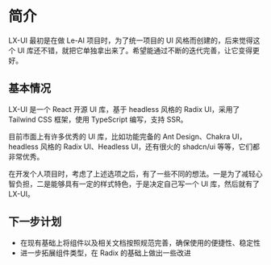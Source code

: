 
# 简介

<Callout type="info" emoji="💡">
  LX-UI 最初是在做 Le-AI 项目时，为了统一项目的 UI 风格而创建的，后来觉得这个 UI
  库还不错，就把它单独拿出来了。希望能通过不断的迭代完善，让它变得更好。
</Callout>

## 基本情况

LX-UI 是一个 React 开源 UI 库，基于 headless 风格的 Radix UI，采用了 Tailwind CSS 框架，使用 TypeScript 编写，支持 SSR。

目前市面上有许多优秀的 UI 库，比如功能完备的 Ant Design、Chakra UI，headless 风格的 Radix UI、Headless UI，还有很火的 shadcn/ui 等等，它们都非常优秀。

在开发个人项目时，考虑了上述选项之后，有了一些不同的想法。一是为了减轻心智负担，二是能够具有一定的样式特色，于是决定自己写一个 UI 库，然后就有了 LX-UI。

## 下一步计划

- 在现有基础上将组件以及相关文档按照规范完善，确保使用的便捷性、稳定性
- 进一步拓展组件类型，在 Radix 的基础上做出一些改进
